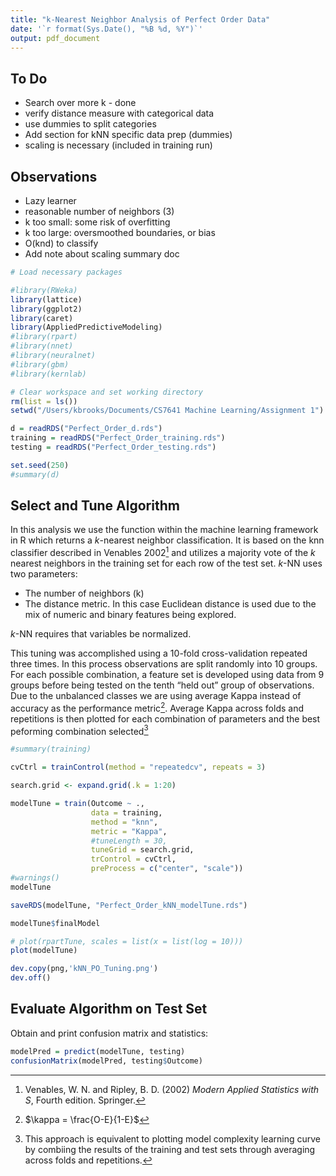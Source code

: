 ```yaml
---
title: "k-Nearest Neighbor Analysis of Perfect Order Data"
date: '`r format(Sys.Date(), "%B %d, %Y")`'
output: pdf_document
---
```


To Do
-----
* Search over more k - done
* verify distance measure with categorical data
* use dummies to split categories
* Add section for kNN specific data prep (dummies)
* scaling is necessary (included in training run)

Observations
------------
* Lazy learner
* reasonable number of neighbors (3)
* k too small: some risk of overfitting
* k too large: oversmoothed boundaries, or bias
* O(knd) to classify
* Add note about scaling summary doc

```r
# Load necessary packages 

#library(RWeka)
library(lattice)
library(ggplot2)
library(caret)
library(AppliedPredictiveModeling)
#library(rpart)
#library(nnet)
#library(neuralnet)
#library(gbm)
#library(kernlab)
```

```r
# Clear workspace and set working directory
rm(list = ls())
setwd("/Users/kbrooks/Documents/CS7641 Machine Learning/Assignment 1")

d = readRDS("Perfect_Order_d.rds")
training = readRDS("Perfect_Order_training.rds")
testing = readRDS("Perfect_Order_testing.rds")

set.seed(250)
#summary(d)

```

Select and Tune Algorithm
-------------------------
In this analysis we use the \textit{knn3} function within the \textit{caret} machine learning framework in R which returns a $k$-nearest neighbor classification. It is based on the knn classifier described in Venables 2002[^fn-1] and utilizes a majority vote of the $k$ nearest neighbors in the training set for each row of the test set. $k$-NN uses two parameters:

* The number of neighbors (k)
* The distance metric.  In this case Euclidean distance is used due to the mix of numeric and binary features being explored.

$k$-NN requires that variables be normalized.
  
This tuning was accomplished using a 10-fold cross-validation repeated three times. In this process observations are split randomly into 10 groups. For each possible combination, a feature set is developed using data from 9 groups before being tested on the tenth “held out” group of observations. Due to the unbalanced classes we are using average Kappa instead of accuracy as the performance metric[^fn-2]. Average Kappa across folds and repetitions is then plotted for each combination of parameters and the best peforming combination selected[^fn-3]

[^fn-1]: Venables, W. N. and Ripley, B. D. (2002) _Modern Applied Statistics with S_, Fourth edition. Springer.
[^fn-2]: $\kappa = \frac{O-E}{1-E}$
[^fn-3]: This approach is equivalent to plotting model complexity learning curve by combiing the results of the training and test sets through averaging across folds and repetitions.

```r
#summary(training)

cvCtrl = trainControl(method = "repeatedcv", repeats = 3)

search.grid <- expand.grid(.k = 1:20)

modelTune = train(Outcome ~ ., 
                  data = training, 
                  method = "knn", 
                  metric = "Kappa",
                  #tuneLength = 30, 
                  tuneGrid = search.grid,
                  trControl = cvCtrl,
                  preProcess = c("center", "scale"))
#warnings()
modelTune

saveRDS(modelTune, "Perfect_Order_kNN_modelTune.rds")

modelTune$finalModel

# plot(rpartTune, scales = list(x = list(log = 10)))
plot(modelTune)

dev.copy(png,'kNN_PO_Tuning.png')
dev.off()
```

Evaluate Algorithm on Test Set
------------------------------
Obtain and print confusion matrix and statistics:

```r
modelPred = predict(modelTune, testing)
confusionMatrix(modelPred, testing$Outcome)
```

